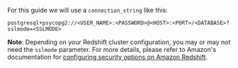 
<DatabaseCredentials />

For this guide we will use a `connection_string` like this:

```
postgresql+psycopg2://<USER_NAME>:<PASSWORD>@<HOST>:<PORT>/<DATABASE>?sslmode=<SSLMODE>
```

**Note**: Depending on your Redshift cluster configuration, you may or may not need the `sslmode` parameter. For more details, please refer to Amazon's documentation for [configuring security options on Amazon Redshift](https://docs.aws.amazon.com/redshift/latest/mgmt/connecting-ssl-support.html).
